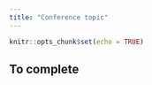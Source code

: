 ```yaml
---
title: "Conference topic"
---
```


```r
knitr::opts_chunk$set(echo = TRUE)
```

## To complete

